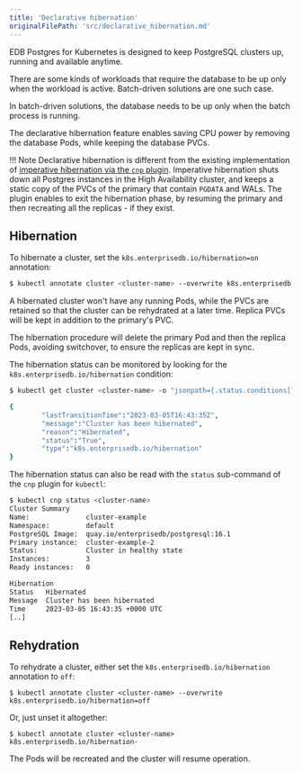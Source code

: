 ```yaml
---
title: 'Declarative hibernation'
originalFilePath: 'src/declarative_hibernation.md'
---
```


EDB Postgres for Kubernetes is designed to keep PostgreSQL clusters up, running and available
anytime.

There are some kinds of workloads that require the database to be up only when
the workload is active. Batch-driven solutions are one such case.

In batch-driven solutions, the database needs to be up only when the batch
process is running.

The declarative hibernation feature enables saving CPU power by removing the
database Pods, while keeping the database PVCs.

!!! Note
    Declarative hibernation is different from the existing implementation
    of [imperative hibernation via the `cnp` plugin](kubectl-plugin.md#cluster-hibernation).
    Imperative hibernation shuts down all Postgres instances in the High
    Availability cluster, and keeps a static copy of the PVCs of the primary that
    contain `PGDATA` and WALs. The plugin enables to exit the hibernation phase, by
    resuming the primary and then recreating all the replicas - if they exist.

## Hibernation

To hibernate a cluster, set the `k8s.enterprisedb.io/hibernation=on` annotation:

```sh
$ kubectl annotate cluster <cluster-name> --overwrite k8s.enterprisedb.io/hibernation=on
```

A hibernated cluster won't have any running Pods, while the PVCs are retained
so that the cluster can be rehydrated at a later time. Replica PVCs will be
kept in addition to the primary's PVC.

The hibernation procedure will delete the primary Pod and then the replica
Pods, avoiding switchover, to ensure the replicas are kept in sync.

The hibernation status can be monitored by looking for the `k8s.enterprisedb.io/hibernation`
condition:

```sh
$ kubectl get cluster <cluster-name> -o "jsonpath={.status.conditions[?(.type==\"k8s.enterprisedb.io/hibernation\")]}" 

{
        "lastTransitionTime":"2023-03-05T16:43:35Z",
        "message":"Cluster has been hibernated",
        "reason":"Hibernated",
        "status":"True",
        "type":"k8s.enterprisedb.io/hibernation"
}
```

The hibernation status can also be read with the `status` sub-command of the
`cnp` plugin for `kubectl`:

```sh
$ kubectl cnp status <cluster-name>
Cluster Summary
Name:              cluster-example
Namespace:         default
PostgreSQL Image:  quay.io/enterprisedb/postgresql:16.1
Primary instance:  cluster-example-2
Status:            Cluster in healthy state 
Instances:         3
Ready instances:   0

Hibernation
Status   Hibernated
Message  Cluster has been hibernated
Time     2023-03-05 16:43:35 +0000 UTC
[..]
```

## Rehydration

To rehydrate a cluster, either set the `k8s.enterprisedb.io/hibernation` annotation to `off`:

```
$ kubectl annotate cluster <cluster-name> --overwrite k8s.enterprisedb.io/hibernation=off
```

Or, just unset it altogether:

```
$ kubectl annotate cluster <cluster-name> k8s.enterprisedb.io/hibernation-
```

The Pods will be recreated and the cluster will resume operation.
